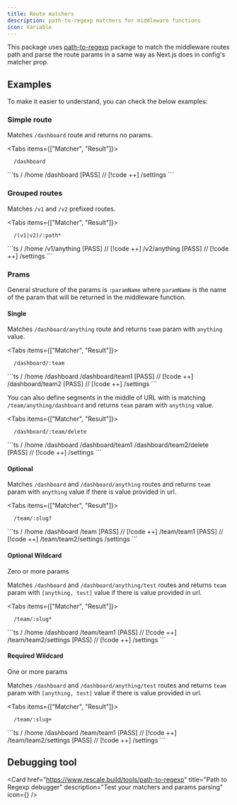 ```yaml
---
title: Route matchers
description: path-to-regexp matchers for middleware functions
icon: Variable
---
```



This package uses [path-to-regexp](https://github.com/component/path-to-regexp) package to match the middleware routes path and parse the route params in a same way as Next.js does in config's matcher prop.

## Examples

To make it easier to understand, you can check the below examples:

### Simple route

Matches `/dashboard` route and returns no params.

<Tabs items={["Matcher", "Result"]}>
  <Tab value="Matcher">
  ```plaintext
    /dashboard
  ```
  </Tab>
  <Tab value="Result">
  ```ts
    /
    /home
    /dashboard [PASS] // [!code ++]
    /settings
  ```
  </Tab>
</Tabs>

### Grouped routes

Matches `/v1` and `/v2` prefixed routes.

<Tabs items={["Matcher", "Result"]}>
  <Tab value="Matcher">
  ```plaintext
    /(v1|v2)/:path*
  ```
  </Tab>
  <Tab value="Result">
  ```ts
    /
    /home
    /v1/anything [PASS] // [!code ++]
    /v2/anything [PASS] // [!code ++]
    /settings
  ```
  </Tab>
</Tabs>

### Prams

General structure of the params is `:paramName` where `paramName` is the name of the param that will be returned in the middleware function.

#### Single

Matches `/dashboard/anything` route and returns `team` param with `anything` value.

<Tabs items={["Matcher", "Result"]}>
  <Tab value="Matcher">
  ```plaintext
    /dashboard/:team
  ```
  </Tab>
  <Tab value="Result">
  ```ts
    /
    /home
    /dashboard
    /dashboard/team1 [PASS] // [!code ++]
    /dashboard/team2 [PASS] // [!code ++]
    /settings
  ```
  </Tab>
</Tabs>

You can also define segments in the middle of URL with is matching `/team/anything/dashboard` and returns `team` param with `anything` value.

<Tabs items={["Matcher", "Result"]}>
  <Tab value="Matcher">
  ```plaintext
    /dashboard/:team/delete
  ```
  </Tab>
  <Tab value="Result">
  ```ts
    /
    /home
    /dashboard
    /dashboard/team1
    /dashboard/team2/delete [PASS] // [!code ++]
    /settings
  ```
  </Tab>
</Tabs>

#### Optional

Matches `/dashboard` and `/dashboard/anything` routes and returns `team` param with `anything` value if there is value provided in url.

<Tabs items={["Matcher", "Result"]}>
  <Tab value="Matcher">
  ```plaintext
    /team/:slug?
  ```
  </Tab>
  <Tab value="Result">
  ```ts
    /
    /home
    /dashboard
    /team                [PASS] // [!code ++]
    /team/team1          [PASS] // [!code ++]
    /team/team2/settings
    /settings
  ```
  </Tab>
</Tabs>

#### Optional Wildcard

<Callout>
Zero or more params
</Callout>

Matches `/dashboard` and `/dashboard/anything/test` routes and returns `team` param with `[anything, test]` value if there is value provided in url.

<Tabs items={["Matcher", "Result"]}>
  <Tab value="Matcher">
  ```plaintext
    /team/:slug*
  ```
  </Tab>
  <Tab value="Result">
  ```ts
    /
    /home
    /dashboard
    /team/team1          [PASS] // [!code ++]
    /team/team2/settings [PASS] // [!code ++]
    /settings
  ```
  </Tab>
</Tabs>

#### Required Wildcard

<Callout>
One or more params
</Callout>

Matches `/dashboard` and `/dashboard/anything/test` routes and returns `team` param with `[anything, test]` value if there is value provided in url.

<Tabs items={["Matcher", "Result"]}>
  <Tab value="Matcher">
  ```plaintext
    /team/:slug+
  ```
  </Tab>
  <Tab value="Result">
  ```ts
    /
    /home
    /dashboard
    /team/team1          [PASS] // [!code ++]
    /team/team2/settings [PASS] // [!code ++]
    /settings
  ```
  </Tab>
</Tabs>

## Debugging tool

<Card
  href="https://www.rescale.build/tools/path-to-regexp"
  title="Path to Regexp debugger"
  description="Test your matchers and params parsing"
  icon={<WrenchIcon />}
/>
